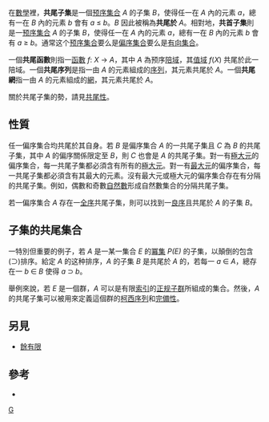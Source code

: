 在[[數學|數學]]裡，'''共尾子集'''是一個[[预序集合|预序集合]] ''A'' 的子集 ''B''，使得任一在 ''A'' 內的元素 ''a''，總有一在 ''B'' 內的元素 ''b'' 會有 ''a'' ≤ ''b''。''B'' 因此被稱為'''共尾於''' ''A''。相對地，'''共首子集'''則是一[[预序集合|预序集合]] ''A'' 的子集 ''B''，使得任一在 ''A'' 內的元素 ''a''，總有一在 ''B'' 內的元素 ''b'' 會有 ''a'' ≥ ''b''。通常这个[[预序集合|预序集合]]要么是[[偏序集合|偏序集合]]要么是[[有向集合|有向集合]]。

一個'''共尾函數'''則指一[[函數|函數]] ''f'': ''X'' → ''A''，其中 ''A'' 為预序[[陪域|陪域]]，其[[值域|值域]] ''f''(''X'') 共尾於此一陪域。一個'''共尾序列'''是指一由 ''A'' 的元素組成的[[序列|序列]]，其元素共尾於 ''A''。一個'''共尾網'''指一由 ''A'' 的元素組成的[[網_(數學)|網]]，其元素共尾於 ''A''。

關於共尾子集的勢，請見[[共尾性|共尾性]]。

==性質==

任一偏序集合均共尾於其自身。若 ''B'' 是偏序集合 ''A'' 的一共尾子集且 ''C'' 為 ''B'' 的共尾子集，其中 ''A'' 的偏序關係限定至 ''B''，則 ''C'' 也會是 ''A'' 的共尾子集。對一有[[極大元|極大元]]的偏序集合，每一共尾子集都必須含有所有的[[極大元|極大元]]。對一有[[最大元|最大元]]的偏序集合，每一共尾子集都必須含有其最大的元素。沒有最大元或極大元的偏序集合存在有分隔的共尾子集。例如，偶數和奇數[[自然數|自然數]]形成自然數集合的分隔共尾子集。

若一偏序集合 ''A'' 存在一[[全序|全序]]共尾子集，則可以找到一[[良序關係|良序]]且共尾於 ''A'' 的子集 ''B''。

==子集的共尾集合==

一特別但重要的例子，若 ''A'' 是一某一集合 ''E'' 的[[冪集|冪集]] ''P(E)'' 的子集，以顛倒的包含(⊃)排序。給定 ''A'' 的这种排序，''A'' 的子集 ''B'' 是共尾於 ''A'' 的，若每一 ''a'' ∈ ''A''，總存在一 ''b'' ∈ ''B'' 使得 ''a'' ⊃ ''b''。

舉例來說，若 ''E'' 是一個群，''A'' 可以是有限[[陪集|索引]]的[[正规子群|正规子群]]所組成的集合。然後，''A'' 的共尾子集可以被用來定義這個群的[[柯西序列|柯西序列]]和[[完備性|完備性]]。

== 另見 ==
* [[餘有限|餘有限]]

== 參考 ==

* {{cite book | author=Lang, Serge | title=Algebra (3rd ed., reprint w/ corr.) | publisher=Addison-Wesley | year=1997 | id=ISBN 978-0-201-55540-0 }}

[[Category:序理论|G]]